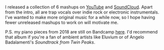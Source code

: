 
I released a collection of 6 mashups on
[YouTube](https://youtu.be/LVNvu8iD9hU) and
[SoundCloud](https://soundcloud.com/21nvolved/sets/mix001).
Apart from the intro, all are trap vocals over indie rock or electronic
instrumentals. I've wanted to make more original music for a while now,
so I hope having fewer unreleased mashups to work on will motivate me.

P.S. my piano pieces from 2018 are still on Bandcamp
[here](https://dylanburati.bandcamp.com/album/at-rest-in-a-position-comfortable-for-breathing).
I'd recommend that album if you're a fan of ambient artists like Eluvium
or of Angelo Badalamenti's _Soundtrack from Twin Peaks_.
